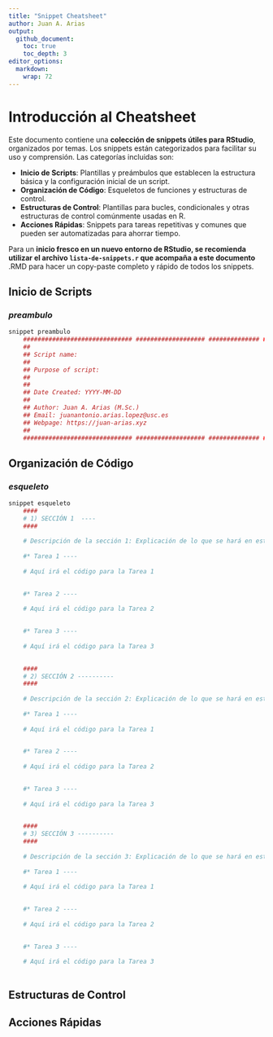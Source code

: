 ```yaml
---
title: "Snippet Cheatsheet"
author: Juan A. Arias
output: 
  github_document:
    toc: true
    toc_depth: 3
editor_options: 
  markdown: 
    wrap: 72
---
```


# Introducción al Cheatsheet

Este documento contiene una **colección de snippets útiles para
RStudio**, organizados por temas. Los snippets están categorizados para
facilitar su uso y comprensión. Las categorías incluidas son:

-   **Inicio de Scripts**: Plantillas y preámbulos que establecen la
    estructura básica y la configuración inicial de un script.
-   **Organización de Código**: Esqueletos de funciones y estructuras de
    control.
-   **Estructuras de Control**: Plantillas para bucles, condicionales y
    otras estructuras de control comúnmente usadas en R.
-   **Acciones Rápidas**: Snippets para tareas repetitivas y comunes que
    pueden ser automatizadas para ahorrar tiempo.

Para un **inicio fresco en un nuevo entorno de RStudio, se recomienda
utilizar el archivo `lista-de-snippets.r` que acompaña a este
documento** .RMD para hacer un copy-paste completo y rápido de todos los
snippets.

## Inicio de Scripts {#inicio-de-scripts}

### *preambulo*

```r

snippet preambulo
	############################## ################### ############## ### 
	##
	## Script name: 
	##
	## Purpose of script: 
	## 
	##
	## Date Created: YYYY-MM-DD
	##
	## Author: Juan A. Arias (M.Sc.)
	## Email: juanantonio.arias.lopez@usc.es
	## Webpage: https://juan-arias.xyz
	##   
	############################## ################### ############## ### 

```

## Organización de Código

### *esqueleto*
 
```r

snippet esqueleto
	####
	# 1) SECCIÓN 1  ---- 
	####
	
	# Descripción de la sección 1: Explicación de lo que se hará en esta sección.
	
	#* Tarea 1 ----
	
	# Aquí irá el código para la Tarea 1
	

	#* Tarea 2 ----
	
	# Aquí irá el código para la Tarea 2
	

	#* Tarea 3 ----
	
	# Aquí irá el código para la Tarea 3
	

	####  
	# 2) SECCIÓN 2 ----------
	####
	
	# Descripción de la sección 2: Explicación de lo que se hará en esta sección.
	
	#* Tarea 1 ----
	
	# Aquí irá el código para la Tarea 1
	

	#* Tarea 2 ----
	
	# Aquí irá el código para la Tarea 2
	

	#* Tarea 3 ----
	
	# Aquí irá el código para la Tarea 3
	

	####
	# 3) SECCIÓN 3 ----------
	####
	
	# Descripción de la sección 3: Explicación de lo que se hará en esta sección.
	
	#* Tarea 1 ----
	
	# Aquí irá el código para la Tarea 1
	

	#* Tarea 2 ----
	
	# Aquí irá el código para la Tarea 2
	

	#* Tarea 3 ----
	
	# Aquí irá el código para la Tarea 3
	

```



## Estructuras de Control



## Acciones Rápidas
